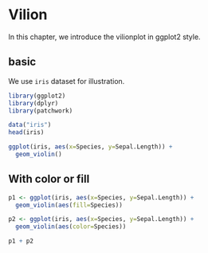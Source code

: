 # Vilion

In this chapter, we introduce the vilionplot in ggplot2 style.

## basic  

We use `iris` dataset for illustration.

```{r}
library(ggplot2)
library(dplyr)
library(patchwork)

data("iris")
head(iris)
```


```{r}
ggplot(iris, aes(x=Species, y=Sepal.Length)) +
  geom_violin()
```

## With color or fill


```{r}
p1 <- ggplot(iris, aes(x=Species, y=Sepal.Length)) +
  geom_violin(aes(fill=Species))

p2 <- ggplot(iris, aes(x=Species, y=Sepal.Length)) +
  geom_violin(aes(color=Species))

p1 + p2
```